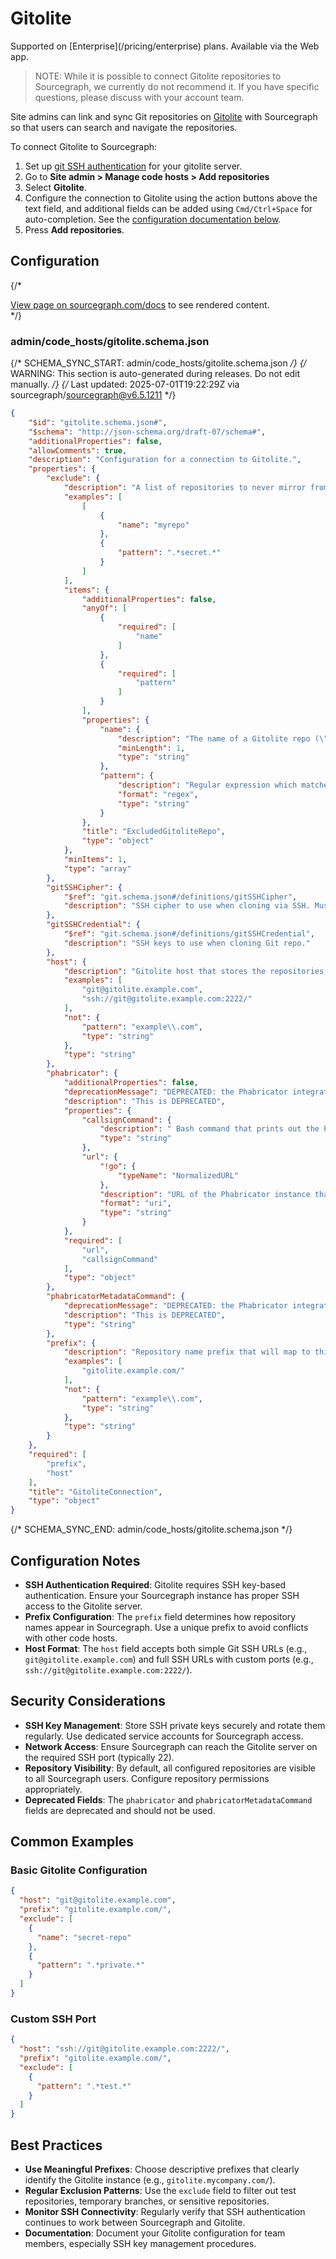 # Gitolite

<TierCallout>
  Supported on [Enterprise](/pricing/enterprise) plans.
  <user>
    Available via the Web app.
  </user>
</TierCallout>

> NOTE: While it is possible to connect Gitolite repositories to Sourcegraph, we currently do not recommend it. If you have specific questions, please discuss with your account team.

Site admins can link and sync Git repositories on [Gitolite](https://gitolite.com) with Sourcegraph so that users can search and navigate the repositories.

To connect Gitolite to Sourcegraph:

1. Set up [git SSH authentication](/admin/repo/auth) for your gitolite server.
1. Go to **Site admin > Manage code hosts > Add repositories**
1. Select **Gitolite**.
1. Configure the connection to Gitolite using the action buttons above the text field, and additional fields can be added using `Cmd/Ctrl+Space` for auto-completion. See the [configuration documentation below](#configuration).
1. Press **Add repositories**.

## Configuration

{/* <div markdown-func=jsonschemadoc jsonschemadoc:path="admin/code_hosts/gitolite.schema.json">[View page on sourcegraph.com/docs](/admin/code_hosts/gitolite) to see rendered content.</div> */}

### admin/code_hosts/gitolite.schema.json

{/* SCHEMA_SYNC_START: admin/code_hosts/gitolite.schema.json */}
{/* WARNING: This section is auto-generated during releases. Do not edit manually. */}
{/* Last updated: 2025-07-01T19:22:29Z via sourcegraph/sourcegraph@v6.5.1211 */}
```json
{
	"$id": "gitolite.schema.json#",
	"$schema": "http://json-schema.org/draft-07/schema#",
	"additionalProperties": false,
	"allowComments": true,
	"description": "Configuration for a connection to Gitolite.",
	"properties": {
		"exclude": {
			"description": "A list of repositories to never mirror from this Gitolite instance. Supports excluding by exact name ({\"name\": \"foo\"}).",
			"examples": [
				[
					{
						"name": "myrepo"
					},
					{
						"pattern": ".*secret.*"
					}
				]
			],
			"items": {
				"additionalProperties": false,
				"anyOf": [
					{
						"required": [
							"name"
						]
					},
					{
						"required": [
							"pattern"
						]
					}
				],
				"properties": {
					"name": {
						"description": "The name of a Gitolite repo (\"my-repo\") to exclude from mirroring.",
						"minLength": 1,
						"type": "string"
					},
					"pattern": {
						"description": "Regular expression which matches against the name of a Gitolite repo to exclude from mirroring.",
						"format": "regex",
						"type": "string"
					}
				},
				"title": "ExcludedGitoliteRepo",
				"type": "object"
			},
			"minItems": 1,
			"type": "array"
		},
		"gitSSHCipher": {
			"$ref": "git.schema.json#/definitions/gitSSHCipher",
			"description": "SSH cipher to use when cloning via SSH. Must be a valid choice from `ssh -Q cipher`."
		},
		"gitSSHCredential": {
			"$ref": "git.schema.json#/definitions/gitSSHCredential",
			"description": "SSH keys to use when cloning Git repo."
		},
		"host": {
			"description": "Gitolite host that stores the repositories (e.g., git@gitolite.example.com, ssh://git@gitolite.example.com:2222/).",
			"examples": [
				"git@gitolite.example.com",
				"ssh://git@gitolite.example.com:2222/"
			],
			"not": {
				"pattern": "example\\.com",
				"type": "string"
			},
			"type": "string"
		},
		"phabricator": {
			"additionalProperties": false,
			"deprecationMessage": "DEPRECATED: the Phabricator integration with Gitolite code hosts is deprecated",
			"description": "This is DEPRECATED",
			"properties": {
				"callsignCommand": {
					"description": " Bash command that prints out the Phabricator callsign for a Gitolite repository. This will be run with environment variable $REPO set to the name of the repository and used to obtain the Phabricator metadata for a Gitolite repository. (Note: this requires `bash` to be installed.)",
					"type": "string"
				},
				"url": {
					"!go": {
						"typeName": "NormalizedURL"
					},
					"description": "URL of the Phabricator instance that integrates with this Gitolite instance. This should be set ",
					"format": "uri",
					"type": "string"
				}
			},
			"required": [
				"url",
				"callsignCommand"
			],
			"type": "object"
		},
		"phabricatorMetadataCommand": {
			"deprecationMessage": "DEPRECATED: the Phabricator integration with Gitolite code hosts is deprecated",
			"description": "This is DEPRECATED",
			"type": "string"
		},
		"prefix": {
			"description": "Repository name prefix that will map to this Gitolite host. This should likely end with a trailing slash. E.g., \"gitolite.example.com/\".\n\nIt is important that the Sourcegraph repository name generated with this prefix be unique to this code host. If different code hosts generate repository names that collide, Sourcegraph's behavior is undefined.",
			"examples": [
				"gitolite.example.com/"
			],
			"not": {
				"pattern": "example\\.com",
				"type": "string"
			},
			"type": "string"
		}
	},
	"required": [
		"prefix",
		"host"
	],
	"title": "GitoliteConnection",
	"type": "object"
}
```
{/* SCHEMA_SYNC_END: admin/code_hosts/gitolite.schema.json */}
## Configuration Notes

- **SSH Authentication Required**: Gitolite requires SSH key-based authentication. Ensure your Sourcegraph instance has proper SSH access to the Gitolite server.
- **Prefix Configuration**: The `prefix` field determines how repository names appear in Sourcegraph. Use a unique prefix to avoid conflicts with other code hosts.
- **Host Format**: The `host` field accepts both simple Git SSH URLs (e.g., `git@gitolite.example.com`) and full SSH URLs with custom ports (e.g., `ssh://git@gitolite.example.com:2222/`).

## Security Considerations

- **SSH Key Management**: Store SSH private keys securely and rotate them regularly. Use dedicated service accounts for Sourcegraph access.
- **Network Access**: Ensure Sourcegraph can reach the Gitolite server on the required SSH port (typically 22).
- **Repository Visibility**: By default, all configured repositories are visible to all Sourcegraph users. Configure repository permissions appropriately.
- **Deprecated Fields**: The `phabricator` and `phabricatorMetadataCommand` fields are deprecated and should not be used.

## Common Examples

### Basic Gitolite Configuration

```json
{
  "host": "git@gitolite.example.com",
  "prefix": "gitolite.example.com/",
  "exclude": [
    {
      "name": "secret-repo"
    },
    {
      "pattern": ".*private.*"
    }
  ]
}
```

### Custom SSH Port

```json
{
  "host": "ssh://git@gitolite.example.com:2222/",
  "prefix": "gitolite.example.com/",
  "exclude": [
    {
      "pattern": ".*test.*"
    }
  ]
}
```

## Best Practices

- **Use Meaningful Prefixes**: Choose descriptive prefixes that clearly identify the Gitolite instance (e.g., `gitolite.mycompany.com/`).
- **Regular Exclusion Patterns**: Use the `exclude` field to filter out test repositories, temporary branches, or sensitive repositories.
- **Monitor SSH Connectivity**: Regularly verify that SSH authentication continues to work between Sourcegraph and Gitolite.
- **Documentation**: Document your Gitolite configuration for team members, especially SSH key management procedures.
